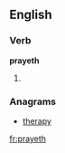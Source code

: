 ==English==

===Verb===
'''prayeth'''

# {{archaic}} {{third-person singular of|[[pray]]}}

===Anagrams===
* [[therapy#English|therapy]]

[[fr:prayeth]]